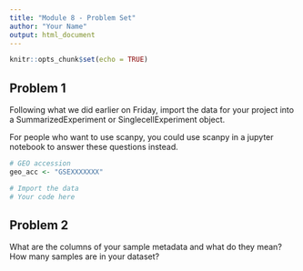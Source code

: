 ```yaml
---
title: "Module 8 - Problem Set"
author: "Your Name"
output: html_document
---
```


```r
knitr::opts_chunk$set(echo = TRUE)
```

## Problem 1
Following what we did earlier on Friday, import the data for your project into
a SummarizedExperiment or SinglecellExperiment object.

For people who want to use scanpy, you could use scanpy in a jupyter notebook to answer these questions instead.

```r
# GEO accession
geo_acc <- "GSEXXXXXXX"

# Import the data
# Your code here
```

## Problem 2
What are the columns of your sample metadata and what do they mean?
How many samples are in your dataset?

```r
```

